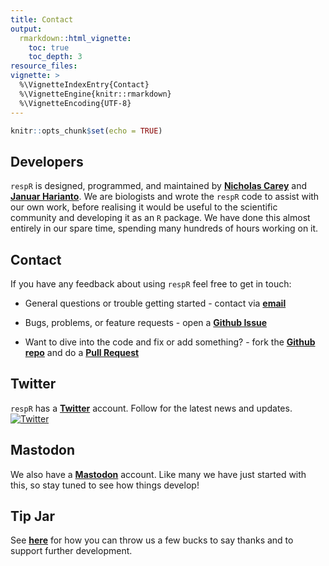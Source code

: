 ```yaml
---
title: Contact
output: 
  rmarkdown::html_vignette:
    toc: true
    toc_depth: 3
resource_files:
vignette: >
  %\VignetteIndexEntry{Contact}
  %\VignetteEngine{knitr::rmarkdown}
  %\VignetteEncoding{UTF-8}
---
```


```r
knitr::opts_chunk$set(echo = TRUE)
```

## Developers

`respR` is designed, programmed, and maintained by [**Nicholas Carey**](https://github.com/nicholascarey) and [**Januar Harianto**](https://github.com/januarharianto). We are biologists and wrote the `respR` code to assist with our own work, before realising it would be useful to the scientific community and developing it as an `R` package. We have done this almost entirely in our spare time, spending many hundreds of hours working on it. 

## Contact

If you have any feedback about using `respR` feel free to get in touch: 

- General questions or trouble getting started - contact via [**email**](mailto:nicholascarey@gmail.com)

- Bugs, problems, or feature requests - open a [**Github Issue**](https://github.com/januarharianto/respR/issues)

- Want to dive into the code and fix or add something? - fork the [**Github repo**](https://github.com/januarharianto/respR/) and do a [**Pull Request**](https://github.com/januarharianto/respR/pulls)

## Twitter

`respR` has a [**Twitter**](https://twitter.com/respR_pkg) account. Follow for the latest news and updates. &nbsp; &nbsp; [![Twitter](https://img.shields.io/twitter/follow/respR_pkg.svg?label=Follow&style=social)](https://twitter.com/respR_pkg?ref_src=twsrc%5Etfw)

## Mastodon

We also have a **<a rel="me" href="https://mas.to/@respR">Mastodon</a>** account. Like many we have just started with this, so stay tuned to see how things develop!

## Tip Jar 

See [**here**](https://januarharianto.github.io/respR/articles/support.html) for how you can throw us a few bucks to say thanks and to support further development.
